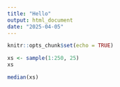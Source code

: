 ```yaml
---
title: "Hello"
output: html_document
date: "2025-04-05"
---
```


```r
knitr::opts_chunk$set(echo = TRUE)
```


```r
xs <- sample(1:250, 25)
xs
```

```r
median(xs)
```


